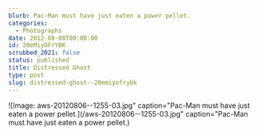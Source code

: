 ```yaml
---
blurb: Pac-Man must have just eaten a power pellet.
categories:
  - Photographs
date: 2012-08-08T00:00:00
id: 20eMiyOFrYBK
scrubbed_2021: false
status: published
title: Distressed Ghost
type: post
slug: distressed-ghost--20emiyofrybk
---
```


![Image: aws-20120806--1255-03.jpg" caption="Pac-Man must have just eaten a power pellet.](/aws-20120806--1255-03.jpg" caption="Pac-Man must have just eaten a power pellet.)